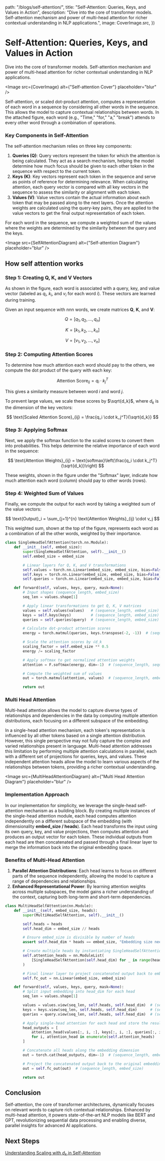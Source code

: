 

  path: "/blogs/self-attention/",
  title: "Self-Attention: Queries, Keys, and Values in Action",
  description:
    "Dive into the core of transformer models. Self-attention mechanism and power of multi-head attention for richer contextual understanding in NLP applications.",
  image: CoverImage.src,
})

# Self-Attention: Queries, Keys, and Values in Action

<span className="text-base leading-snug text-neutral-500">
  Dive into the core of transformer models. Self-attention mechanism and power
  of multi-head attention for richer contextual understanding in NLP
  applications.
</span>

<Image src={CoverImage} alt={"Self-attention Cover"} placeholder="blur" />

Self-attention, or scaled dot-product attention, computes a representation of each word in a sequence by considering all other words in the sequence. This allows the model to capture contextual relationships between words. In the attached figure, each word (e.g., "Time," "for," "a," "break") attends to every other word through a combination of operations.

### Key Components in Self-Attention

The self-attention mechanism relies on three key components:

1. **Queries (Q)**: Query vectors represent the token for which the attention is being calculated. They act as a search mechanism, helping the model determine how much focus should be given to each other token in the sequence with respect to the current token.
2. **Keys (K)**: Key vectors represent each token in the sequence and serve as points of reference for determining relevance. When calculating attention, each query vector is compared with all key vectors in the sequence to assess the similarity or alignment with each token.
3. **Values (V)**: Value vectors contain the actual information about each token that may be passed along to the next layers. Once the attention weights are calculated using the query-key pairs, they are applied to the value vectors to get the final output representation of each token.

For each word in the sequence, we compute a weighted sum of the values where the weights are determined by the similarity between the query and the keys.

<Image
  src={SelfAttentionDiagram}
  alt={"Self-attention Diagram"}
  placeholder="blur"
/>

## How self attention works

### Step 1: Creating Q, K, and V Vectors

As shown in the figure, each word is associated with a query, key, and value vector (labeled as $q_i$, $k_i$, and $v_i$ for each word $i$). These vectors are learned during training.

Given an input sequence with nnn words, we create matrices **Q**, **K**, and **V**:

$$
Q = [q_1, q_2, \ldots, q_n]
$$

$$
K = [k_1, k_2, \ldots, k_n]
$$

$$
V = [v_1, v_2, \ldots, v_n]
$$

### Step 2: Computing Attention Scores

To determine how much attention each word should pay to the others, we compute the dot product of the query with each key:

$$
\text{Attention Score}_{ij} = q_i \cdot k_j^T
$$

This gives a similarity measure between word $i$ and word $j$.

To prevent large values, we scale these scores by $\sqrt{d_k}$, where $d_k$ is the dimension of the key vectors:

$$
\text{Scaled Attention Score}_{ij} = \frac{q_i \cdot k_j^T}{\sqrt{d_k}}
$$

### Step 3: Applying Softmax

Next, we apply the softmax function to the scaled scores to convert them into probabilities. This helps determine the relative importance of each word in the sequence:

$$
\text{Attention Weights}_{ij} = \text{softmax}\left(\frac{q_i \cdot k_j^T}{\sqrt{d_k}}\right)
$$

These weights, shown in the figure under the "Softmax" layer, indicate how much attention each word (column) should pay to other words (rows).

### Step 4: Weighted Sum of Values

Finally, we compute the output for each word by taking a weighted sum of the value vectors:

$$
\text{Output}_i = \sum_{j=1}^{n} \text{Attention Weights}_{ij} \cdot v_j
$$

This weighted sum, shown at the top of the figure, represents each word as a combination of all the other words, weighted by their importance.

```python
class SingleHeadSelfAttention(torch.nn.Module):
    def __init__(self, embed_size):
        super(SingleHeadSelfAttention, self).__init__()
        self.embed_size = embed_size

        # Linear layers for Q, K, and V transformations
        self.values = torch.nn.Linear(embed_size, embed_size, bias=False)
        self.keys = torch.nn.Linear(embed_size, embed_size, bias=False)
        self.queries = torch.nn.Linear(embed_size, embed_size, bias=False)

    def forward(self, values, keys, query, mask=None):
        # Input shapes (sequence_length, embed_size)
        seq_len = values.shape[1]

        # Apply linear transformations to get Q, K, V matrices
        values = self.values(values)   # (sequence_length, embed_size)
        keys = self.keys(keys)         # (sequence_length, embed_size)
        queries = self.queries(query)  # (sequence_length, embed_size)

        # Calculate dot-product attention scores
        energy = torch.matmul(queries, keys.transpose(-2, -1))  # (sequence_length, sequence_length)

        # Scale the attention scores by √d_k
        scaling_factor = self.embed_size ** 0.5
        energy /= scaling_factor

        # Apply softmax to get normalized attention weights
        attention = F.softmax(energy, dim=-1)  # (sequence_length, sequence_length)

        # Compute the weighted sum of values
        out = torch.matmul(attention, values)  # (sequence_length, embed_size)

        return out

```

### Multi Head Attention

Multi-head attention allows the model to capture diverse types of relationships and dependencies in the data by computing multiple attention distributions, each focusing on a different subspace of the embedding.

In a single-head attention mechanism, each token's representation is influenced by all other tokens based on a single attention distribution. However, this single perspective may not fully capture the complex and varied relationships present in language. Multi-head attention addresses this limitation by performing multiple attention calculations in parallel, each with a different set of projections for queries, keys, and values. These independent attention heads allow the model to learn various aspects of the relationships between tokens, providing a richer contextual understanding.

<Image
  src={MultiHeadAttentionDiagram}
  alt={"Multi Head Attention Diagram"}
  placeholder="blur"
/>

### Implementation Approach

In our implementation for simplicity, we leverage the single-head self-attention mechanism as a building block. By creating multiple instances of the single-head attention module, each head computes attention independently on a different subspace of the embedding (with dimensionality **embed_size / heads**). Each head transforms the input using its own query, key, and value projections, then computes attention and produces an output vector for each token. These individual outputs from each head are then concatenated and passed through a final linear layer to merge the information back into the original embedding space.

### Benefits of Multi-Head Attention

1. **Parallel Attention Distributions**: Each head learns to focus on different parts of the sequence independently, allowing the model to capture a range of dependencies and relationships.
2. **Enhanced Representational Power**: By learning attention weights across multiple subspaces, the model gains a richer understanding of the context, capturing both long-term and short-term dependencies.

```python
class MultiHeadSelfAttention(nn.Module):
    def __init__(self, embed_size, heads):
        super(MultiHeadSelfAttention, self).__init__()

        self.heads = heads
        self.head_dim = embed_size // heads

        # Ensure embed_size is divisible by number of heads
        assert self.head_dim * heads == embed_size, "Embedding size needs to be divisible by heads"

        # Create multiple heads by instantiating SingleHeadSelfAttention
        self.attention_heads = nn.ModuleList(
            [SingleHeadSelfAttention(self.head_dim) for _ in range(heads)]
        )

        # Final linear layer to project concatenated output back to embed_size
        self.fc_out = nn.Linear(embed_size, embed_size)

    def forward(self, values, keys, query, mask=None):
        # Split input embedding into head_dim for each head
        seq_len = values.shape[1]

        values = values.view(seq_len, self.heads, self.head_dim)  # (sequence_length, heads, head_dim)
        keys = keys.view(seq_len, self.heads, self.head_dim)      # (sequence_length, heads, head_dim)
        queries = query.view(seq_len, self.heads, self.head_dim)  # (sequence_length, heads, head_dim)

        # Apply single-head attention for each head and store the results
        head_outputs = [
            attention_head(values[:, i, :], keys[:, i, :], queries[:, i, :], mask)
            for i, attention_head in enumerate(self.attention_heads)
        ]

        # Concatenate all heads along the embedding dimension
        out = torch.cat(head_outputs, dim=-1)  # (sequence_length, embed_size)

        # Project the concatenated output back to the original embedding size
        out = self.fc_out(out)  # (sequence_length, embed_size)

        return out
```

## Conclusion

Self-attention, the core of transformer architectures, dynamically focuses on relevant words to capture rich contextual relationships. Enhanced by multi-head attention, it powers state-of-the-art NLP models like BERT and GPT, revolutionizing sequential data processing and enabling diverse, parallel insights for advanced AI applications.

## Next Steps

[Understanding Scaling with $d_k$ in Self-Attention](/blogs/understanding-scaling-in-self-attention)
